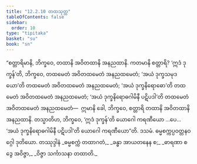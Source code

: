 ```yaml
---
title: "12.2.10 တထသုတ္တ"
tableOfContents: false
sidebar:
  order: 10
type: "tipitaka"
basket: "su"
book: "sn"
---
```



<DynamicBreadcrumb />

<Division number="1090" book="sn" e="ch" v="18" p="442">

<Paragraph number="2258" book="sn">
“စတ္တာရိမာနိ, ဘိက္ခဝေ, တထာနိ အဝိတထာနိ အနညထာနိ. ကတမာနိ စတ္တာရိ? ‘ဣဒံ ဒုက္ခန်’တိ, ဘိက္ခဝေ, တထမေတံ အဝိတထမေတံ အနညထမေတံ; ‘အယံ ဒုက္ခသမုဒယော’တိ တထမေတံ အဝိတထမေတံ အနညထမေတံ; ‘အယံ ဒုက္ခနိရောဓော’တိ တထမေတံ အဝိတထမေတံ အနညထမေတံ; ‘အယံ ဒုက္ခနိရောဓဂါမိနီ ပဋိပဒါ’တိ တထမေတံ အဝိတထမေတံ အနညထမေတံ—  ဣမာနိ ခေါ, ဘိက္ခဝေ, စတ္တာရိ တထာနိ အဝိတထာနိ အနညထာနိ.
</Paragraph>

<Paragraph number="2259" book="sn">
တသ္မာတိဟ, ဘိက္ခဝေ, ‘ဣဒံ ဒုက္ခန်’တိ ယောဂေါ ကရဏီယော …ပေ…  ‘အယံ ဒုက္ခနိရောဓဂါမိနီ ပဋိပဒါ’တိ ယောဂေါ ကရဏီယော”တိ.

</Paragraph>
</Division>

<Paragraph number="2260" type="center" book="sn">
ဒသမံ.



</Paragraph>

<Paragraph number="2261" type="center" book="sn">
ဓမ္မစက္ကပ္ပဝတ္တနဝဂ္ဂေါ ဒုတိယော.



</Paragraph>

<Paragraph number="2262" type="center" book="sn">
တဿုဒ္ဒါနံ


</Paragraph>

<Paragraph number="2263" type="verses" book="sn">
_ဓမ္မစက္ကံ တထာဂတံ,_  
_ခန္ဓာ အာယတနေန စ;_  
_ဓာရဏာ စ ဒွေ အဝိဇ္ဇာ,_  
_ဝိဇ္ဇာ သင်္ကာသနာ တထာတိ._
</Paragraph>